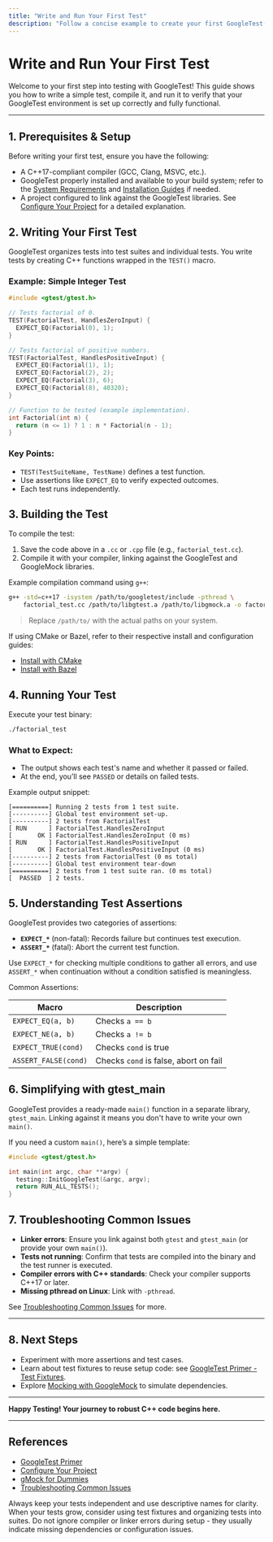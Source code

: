 ```yaml
---
title: "Write and Run Your First Test"
description: "Follow a concise example to create your first GoogleTest-based unit test, compile it, and execute it to verify your test environment is fully functional from end to end."
---
```


# Write and Run Your First Test

Welcome to your first step into testing with GoogleTest! This guide shows you how to write a simple test, compile it, and run it to verify that your GoogleTest environment is set up correctly and fully functional.

---

## 1. Prerequisites & Setup

Before writing your first test, ensure you have the following:

- A C++17-compliant compiler (GCC, Clang, MSVC, etc.).
- GoogleTest properly installed and available to your build system; refer to the [System Requirements](https://google.github.io/googletest/getting-started/prerequisites-installation/system-requirements) and [Installation Guides](https://google.github.io/googletest/getting-started/prerequisites-installation/install-cmake) if needed.
- A project configured to link against the GoogleTest libraries. See [Configure Your Project](https://google.github.io/googletest/getting-started/basic-setup-first-test/configure-project) for a detailed explanation.


## 2. Writing Your First Test

GoogleTest organizes tests into test suites and individual tests. You write tests by creating C++ functions wrapped in the `TEST()` macro.

### Example: Simple Integer Test

```cpp
#include <gtest/gtest.h>

// Tests factorial of 0.
TEST(FactorialTest, HandlesZeroInput) {
  EXPECT_EQ(Factorial(0), 1);
}

// Tests factorial of positive numbers.
TEST(FactorialTest, HandlesPositiveInput) {
  EXPECT_EQ(Factorial(1), 1);
  EXPECT_EQ(Factorial(2), 2);
  EXPECT_EQ(Factorial(3), 6);
  EXPECT_EQ(Factorial(8), 40320);
}

// Function to be tested (example implementation).
int Factorial(int n) {
  return (n <= 1) ? 1 : n * Factorial(n - 1);
}
```

### Key Points:

- `TEST(TestSuiteName, TestName)` defines a test function.
- Use assertions like `EXPECT_EQ` to verify expected outcomes.
- Each test runs independently.


## 3. Building the Test

To compile the test:

1. Save the code above in a `.cc` or `.cpp` file (e.g., `factorial_test.cc`).
2. Compile it with your compiler, linking against the GoogleTest and GoogleMock libraries.

Example compilation command using `g++`:

```bash
g++ -std=c++17 -isystem /path/to/googletest/include -pthread \
    factorial_test.cc /path/to/libgtest.a /path/to/libgmock.a -o factorial_test
```

> Replace `/path/to/` with the actual paths on your system.

If using CMake or Bazel, refer to their respective install and configuration guides:
- [Install with CMake](https://google.github.io/googletest/getting-started/prerequisites-installation/install-cmake)
- [Install with Bazel](https://google.github.io/googletest/getting-started/prerequisites-installation/install-bazel)


## 4. Running Your Test

Execute your test binary:

```bash
./factorial_test
```

### What to Expect:

- The output shows each test's name and whether it passed or failed.
- At the end, you’ll see `PASSED` or details on failed tests.

Example output snippet:

```
[==========] Running 2 tests from 1 test suite.
[----------] Global test environment set-up.
[----------] 2 tests from FactorialTest
[ RUN      ] FactorialTest.HandlesZeroInput
[       OK ] FactorialTest.HandlesZeroInput (0 ms)
[ RUN      ] FactorialTest.HandlesPositiveInput
[       OK ] FactorialTest.HandlesPositiveInput (0 ms)
[----------] 2 tests from FactorialTest (0 ms total)
[----------] Global test environment tear-down
[==========] 2 tests from 1 test suite ran. (0 ms total)
[  PASSED  ] 2 tests.
```


## 5. Understanding Test Assertions

GoogleTest provides two categories of assertions:

- **`EXPECT_*`** (non-fatal): Records failure but continues test execution.
- **`ASSERT_*`** (fatal): Abort the current test function.

Use `EXPECT_*` for checking multiple conditions to gather all errors, and use `ASSERT_*` when continuation without a condition satisfied is meaningless.

Common Assertions:

| Macro         | Description                              |
| ------------- | -------------------------------------- |
| `EXPECT_EQ(a, b)` | Checks `a == b`                        |
| `EXPECT_NE(a, b)` | Checks `a != b`                        |
| `EXPECT_TRUE(cond)` | Checks `cond` is true                  |
| `ASSERT_FALSE(cond)` | Checks `cond` is false, abort on fail  |


## 6. Simplifying with gtest_main

GoogleTest provides a ready-made `main()` function in a separate library, `gtest_main`. Linking against it means you don't have to write your own `main()`.

If you need a custom `main()`, here’s a simple template:

```cpp
#include <gtest/gtest.h>

int main(int argc, char **argv) {
  testing::InitGoogleTest(&argc, argv);
  return RUN_ALL_TESTS();
}
```


## 7. Troubleshooting Common Issues

- **Linker errors**: Ensure you link against both `gtest` and `gtest_main` (or provide your own `main()`).
- **Tests not running**: Confirm that tests are compiled into the binary and the test runner is executed.
- **Compiler errors with C++ standards**: Check your compiler supports C++17 or later.
- **Missing pthread on Linux**: Link with `-pthread`.

See [Troubleshooting Common Issues](https://google.github.io/googletest/getting-started/troubleshooting-validation/common-issues) for more.

---

## 8. Next Steps

- Experiment with more assertions and test cases.
- Learn about test fixtures to reuse setup code: see [GoogleTest Primer - Test Fixtures](https://google.github.io/googletest/guides/primer.html#test-fixtures).
- Explore [Mocking with GoogleMock](https://google.github.io/googletest/gmock_for_dummies.html) to simulate dependencies.


---

**Happy Testing! Your journey to robust C++ code begins here.**


---

## References

- [GoogleTest Primer](https://google.github.io/googletest/guides/primer.html)
- [Configure Your Project](https://google.github.io/googletest/getting-started/basic-setup-first-test/configure-project)
- [gMock for Dummies](https://google.github.io/googletest/gmock_for_dummies.html)
- [Troubleshooting Common Issues](https://google.github.io/googletest/getting-started/troubleshooting-validation/common-issues)

<Callout type="tip">
Always keep your tests independent and use descriptive names for clarity.
</Callout>

<Callout type="note">
When your tests grow, consider using test fixtures and organizing tests into suites.
</Callout>

<Callout type="warning">
Do not ignore compiler or linker errors during setup - they usually indicate missing dependencies or configuration issues.
</Callout>
